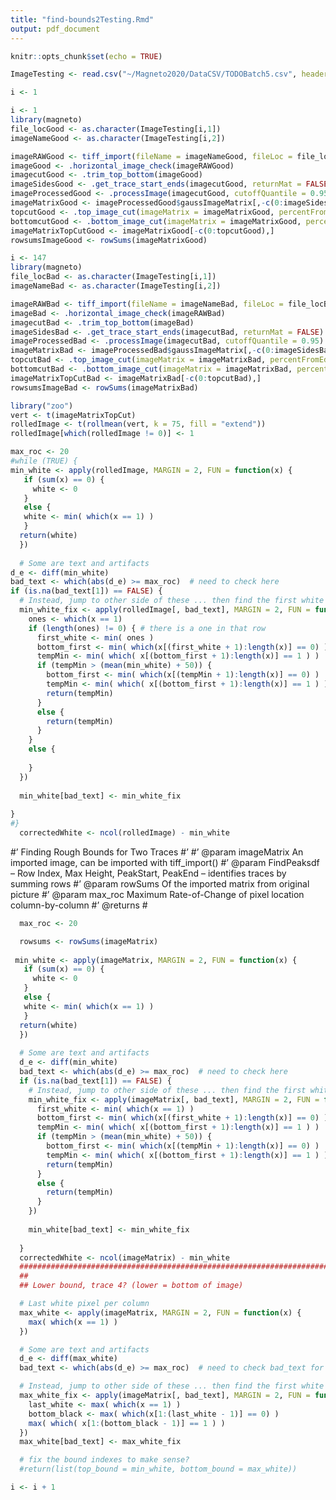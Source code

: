 ```yaml
---
title: "find-bounds2Testing.Rmd"
output: pdf_document
---
```


```r
knitr::opts_chunk$set(echo = TRUE)
```

```r
ImageTesting <- read.csv("~/Magneto2020/DataCSV/TODOBatch5.csv", header = TRUE, stringsAsFactors = FALSE)
```
```r
i <- 1

```

```r
i <- 1
library(magneto)
file_locGood <- as.character(ImageTesting[i,1])
imageNameGood <- as.character(ImageTesting[i,2])

imageRAWGood <- tiff_import(fileName = imageNameGood, fileLoc = file_locGood)
imageGood <- .horizontal_image_check(imageRAWGood)
imagecutGood <- .trim_top_bottom(imageGood)
imageSidesGood <- .get_trace_start_ends(imagecutGood, returnMat = FALSE)
imageProcessedGood <- .processImage(imagecutGood, cutoffQuantile = 0.95)
imageMatrixGood <- imageProcessedGood$gaussImageMatrix[,-c(0:imageSidesGood$Start,imageSidesGood$End:ncol(imageProcessedGood$gaussImageMatrix))]
topcutGood <- .top_image_cut(imageMatrix = imageMatrixGood, percentFromEdge = 2, percentEdgeForLeft = 25)
bottomcutGood <- .bottom_image_cut(imageMatrix = imageMatrixGood, percentEdgeForLeft = 25, percentFromEdge = 2, shortestAlowedSeqOfZeros = 25)
imageMatrixTopCutGood <- imageMatrixGood[-c(0:topcutGood),]
rowsumsImageGood <- rowSums(imageMatrixGood)
```

```r
i <- 147
library(magneto)
file_locBad <- as.character(ImageTesting[i,1])
imageNameBad <- as.character(ImageTesting[i,2])

imageRAWBad <- tiff_import(fileName = imageNameBad, fileLoc = file_locBad)
imageBad <- .horizontal_image_check(imageRAWBad)
imagecutBad <- .trim_top_bottom(imageBad)
imageSidesBad <- .get_trace_start_ends(imagecutBad, returnMat = FALSE)
imageProcessedBad <- .processImage(imagecutBad, cutoffQuantile = 0.95)
imageMatrixBad <- imageProcessedBad$gaussImageMatrix[,-c(0:imageSidesBad$Start,imageSidesBad$End:ncol(imageProcessedBad$gaussImageMatrix))]
topcutBad <- .top_image_cut(imageMatrix = imageMatrixBad, percentFromEdge = 2, percentEdgeForLeft = 25)
bottomcutBad <- .bottom_image_cut(imageMatrix = imageMatrixBad, percentEdgeForLeft = 25, percentFromEdge = 2, shortestAlowedSeqOfZeros = 25)
imageMatrixTopCutBad <- imageMatrixBad[-c(0:topcutBad),]
rowsumsImageBad <- rowSums(imageMatrixBad)
```

```r
library("zoo")
vert <- t(imageMatrixTopCut)
rolledImage <- t(rollmean(vert, k = 75, fill = "extend"))
rolledImage[which(rolledImage != 0)] <- 1
```


```r
max_roc <- 20
#while (TRUE) {
min_white <- apply(rolledImage, MARGIN = 2, FUN = function(x) {
   if (sum(x) == 0) {
     white <- 0
   } 
   else {
   white <- min( which(x == 1) )
   }
  return(white)
  })
  
  # Some are text and artifacts
d_e <- diff(min_white)
bad_text <- which(abs(d_e) >= max_roc)  # need to check here
if (is.na(bad_text[1]) == FALSE) {
  # Instead, jump to other side of these ... then find the first white going down
  min_white_fix <- apply(rolledImage[, bad_text], MARGIN = 2, FUN = function(x) {
    ones <- which(x == 1)
    if (length(ones) != 0) { # there is a one in that row
      first_white <- min( ones )
      bottom_first <- min( which(x[(first_white + 1):length(x)] == 0) )
      tempMin <- min( which( x[(bottom_first + 1):length(x)] == 1 ) )
      if (tempMin > (mean(min_white) + 50)) {
        bottom_first <- min( which(x[(tempMin + 1):length(x)] == 0) )
        tempMin <- min( which( x[(bottom_first + 1):length(x)] == 1 ) )
        return(tempMin)
      }
      else {
        return(tempMin)
      }
    }
    else {
      
    }
  })
  
  min_white[bad_text] <- min_white_fix
  
}
#}
  correctedWhite <- ncol(rolledImage) - min_white
```


#' Finding Rough Bounds for Two Traces
#'
#' @param imageMatrix An imported image, can be imported with tiff_import()
#' @param FindPeaksdf -- Row Index, Max Height, PeakStart, PeakEnd -- identifies traces by summing rows
#' @param rowSums Of the imported matrix from original picture
#' @param max_roc Maximum Rate-of-Change of pixel location column-by-column
#' @returns
#
```r
  max_roc <- 20

  rowsums <- rowSums(imageMatrix)
  
 min_white <- apply(imageMatrix, MARGIN = 2, FUN = function(x) {
   if (sum(x) == 0) {
     white <- 0
   } 
   else {
   white <- min( which(x == 1) )
   }
  return(white)
  })
  
  # Some are text and artifacts
  d_e <- diff(min_white)
  bad_text <- which(abs(d_e) >= max_roc)  # need to check here
  if (is.na(bad_text[1]) == FALSE) {
    # Instead, jump to other side of these ... then find the first white going down
    min_white_fix <- apply(imageMatrix[, bad_text], MARGIN = 2, FUN = function(x) {
      first_white <- min( which(x == 1) )
      bottom_first <- min( which(x[(first_white + 1):length(x)] == 0) )
      tempMin <- min( which( x[(bottom_first + 1):length(x)] == 1 ) )
      if (tempMin > (mean(min_white) + 50)) {
        bottom_first <- min( which(x[(tempMin + 1):length(x)] == 0) )
        tempMin <- min( which( x[(bottom_first + 1):length(x)] == 1 ) )
        return(tempMin)
      }
      else {
        return(tempMin)
      }
    })
    
    min_white[bad_text] <- min_white_fix
    
  }
  correctedWhite <- ncol(imageMatrix) - min_white
  ############################################################################
  ##
  ## Lower bound, trace 4? (lower = bottom of image)

  # Last white pixel per column
  max_white <- apply(imageMatrix, MARGIN = 2, FUN = function(x) {
    max( which(x == 1) )
  })

  # Some are text and artifacts
  d_e <- diff(max_white)
  bad_text <- which(abs(d_e) >= max_roc)  # need to check bad_text for length > 1

  # Instead, jump to other side of these ... then find the first white going down
  max_white_fix <- apply(imageMatrix[, bad_text], MARGIN = 2, FUN = function(x) {
    last_white <- max( which(x == 1) )
    bottom_black <- max( which(x[1:(last_white - 1)] == 0) )
    max( which( x[1:(bottom_black - 1)] == 1 ) )
  })
  max_white[bad_text] <- max_white_fix

  # fix the bound indexes to make sense?
  #return(list(top_bound = min_white, bottom_bound = max_white))


```


```r
i <- i + 1
```

